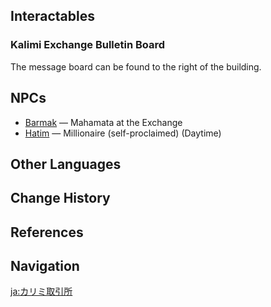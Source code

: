 {{Location Infobox
|image        = <gallery>
Kalimi Exchange.png|In-game
Point of Interest Kalimi Exchange Map Location.png|Map
</gallery>
|type         = Point of Interest
|region       = Sumeru
|subregion    = Dharma Forest
|area         = Avidya Forest
|subarea      = Sumeru City
|poi          = Treasures Street
}}
{{Location Intro|description=<p>{{If Self|Kalimi Exchange|It|Kalimi Exchange}} is a stock exchange and marketplace run by Barmak, who monitors it for illegal activities. One can buy futures contracts at the Exchange,<ref>{{Ref/Quest|Gold Devouring and Mora Gathering}}</ref> and the bulletin board contains notices about products for sale.</p>}}

==Interactables==
===Kalimi Exchange Bulletin Board===
{{Main|Kalimi Exchange Bulletin Board}}
The message board can be found to the right of the building.

==NPCs==
* [[Barmak]] &mdash; Mahamata at the Exchange
* [[Hatim]] &mdash; Millionaire (self-proclaimed) (Daytime)
<!--
==Gallery==
<gallery>
</gallery>

==Trivia==
===Etymology===
-->
==Other Languages==
{{Other Languages
|default_hidden = 1
|en      = Kalimi Exchange
|zhs     = 卡里米交易所
|zhs_rm  = Kǎlǐmǐ Jiāoyì-suǒ
|zht     = 卡里米交易所
|zht_rm  = Kǎlǐmǐ Jiāoyì-suǒ
|ja      = カリミ取引所
|ja_rm   = Karimi Torihikijo
|ko      = 칼리미 거래소
|es      = Transacciones Kalimi
|fr      = Échange Kalimi
|ru      = Биржа Калими
|th      = ศูนย์แลกเปลี่ยน Kalimi
|th_rm   = Sun Laekplian Kalimi
|vi      = Sở Giao Dịch Kalimi
|de      = Börse Kalimi
|id      = Bursa Kalimi
|pt      = Bolsa Kalimi
|tr      = Kalimi Takas Noktası
|it      = Borsa di Kalimi
}}

==Change History==
{{Change History|3.0}}

==References==
{{Reflist}}

==Navigation==
{{PoI Navbox|Sumeru}}

[[ja:カリミ取引所]]